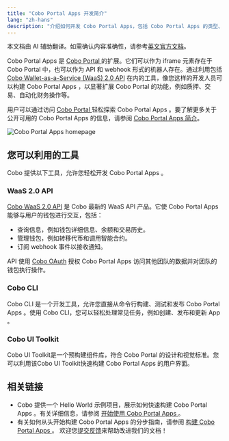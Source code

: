 ```yaml
---
title: "Cobo Portal Apps 开发简介"
lang: "zh-hans"
description: "介绍如何开发 Cobo Portal Apps，包括 Cobo Portal Apps 的类型、功能和工具。"
--- 
```


<Note>本文档由 AI 辅助翻译。如需确认内容准确性，请参考[英文官方文档](https://www.cobo.com/developers/v2/guides/overview/introduction)。</Note>

Cobo Portal Apps 是 [Cobo Portal ](https://manuals.cobo.com/cn/portal/introduction) 的扩展。它们可以作为 iframe 元素存在于 Cobo Portal 中，也可以作为 API 和 webhook 形式的机器人存在。通过利用包括 [Cobo Wallet-as-a-Service (WaaS) 2.0 API](/v2_cn/guides/overview/introduction) 在内的工具，像您这样的开发人员可以构建 Cobo Portal Apps ，以显著扩展 Cobo Portal 的功能，例如质押、交易、自动化财务操作等。

用户可以通过访问 [Cobo Portal ](https://portal.cobo.com/apps) 轻松探索 Cobo Portal Apps 。要了解更多关于公开可用的 Cobo Portal Apps 的信息，请参阅 [Cobo Portal Apps 简介](https://manuals.cobo.com/cn/portal/portal-apps/introduction)。

<img src="/v2_cn/images/apps/all_apps.png" className="screenshot_full_screen" alt="Cobo Portal Apps homepage"/>

## 您可以利用的工具

Cobo 提供以下工具，允许您轻松开发 Cobo Portal Apps 。

### WaaS 2.0 API

[Cobo WaaS 2.0 API](/v2/api-references/playground) 是 Cobo 最新的 WaaS API 产品。它使 Cobo Portal Apps 能够与用户的钱包进行交互，包括：

- 查询信息，例如钱包详细信息、余额和交易历史。
- 管理钱包，例如转移代币和调用智能合约。
- 订阅 webhook 事件以接收通知。

API 使用 [Cobo OAuth](/v2_cn/apps/authentication) 授权 Cobo Portal Apps 访问其他团队的数据并对团队的钱包执行操作。

### Cobo CLI

Cobo CLI 是一个开发工具，允许您直接从命令行构建、测试和发布 Cobo Portal Apps 。使用 Cobo CLI，您可以轻松处理常见任务，例如创建、发布和更新 App 。

### Cobo UI Toolkit

Cobo UI Toolkit是一个预构建组件库，符合 Cobo Portal 的设计和视觉标准。您可以利用该Cobo UI Toolkit快速构建 Cobo Portal Apps 的用户界面。

## 相关链接

- Cobo 提供一个 Hello World 示例项目，展示如何快速构建 Cobo Portal Apps 。有关详细信息，请参阅 [开始使用 Cobo Portal Apps ](/v2_cn/apps/get-started)。
- 有关如何从头开始构建 Cobo Portal Apps 的分步指南，请参阅 [构建 Cobo Portal Apps ](/v2_cn/apps/build-app)。
<Tip>欢迎您[提交反馈](https://forms.zohopublic.com/cobo/form/DocumentFeedbackForm/formperma/QvLOhxJv1_JMsJ-1dleZ8Itb_7rzN-LtgvsDdxosoVI)来帮助改进我们的文档！</Tip>